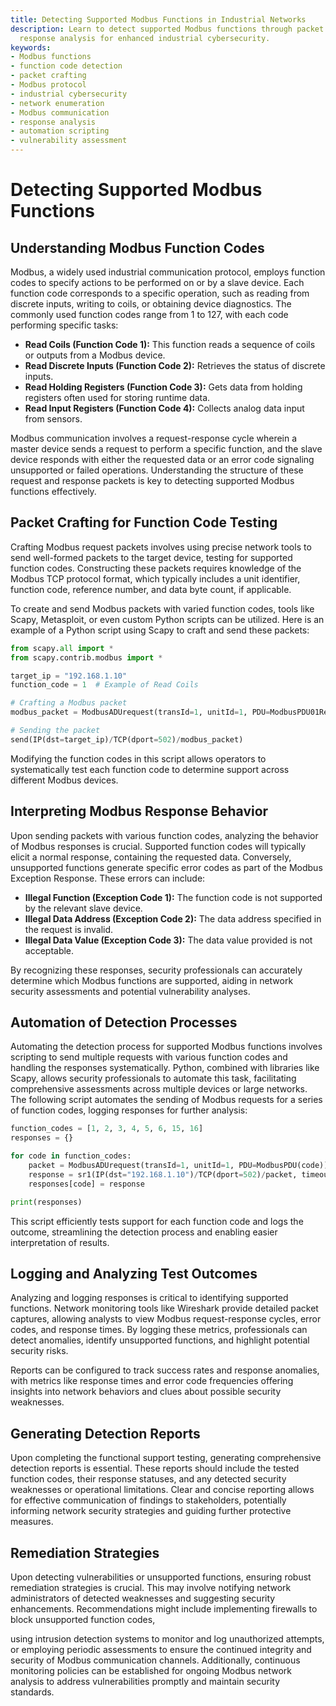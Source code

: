 ```yaml
---
title: Detecting Supported Modbus Functions in Industrial Networks
description: Learn to detect supported Modbus functions through packet crafting and
  response analysis for enhanced industrial cybersecurity.
keywords:
- Modbus functions
- function code detection
- packet crafting
- Modbus protocol
- industrial cybersecurity
- network enumeration
- Modbus communication
- response analysis
- automation scripting
- vulnerability assessment
---
```


# Detecting Supported Modbus Functions

## Understanding Modbus Function Codes

Modbus, a widely used industrial communication protocol, employs function codes to specify actions to be performed on or by a slave device. Each function code corresponds to a specific operation, such as reading from discrete inputs, writing to coils, or obtaining device diagnostics. The commonly used function codes range from 1 to 127, with each code performing specific tasks:

- **Read Coils (Function Code 1):** This function reads a sequence of coils or outputs from a Modbus device.
- **Read Discrete Inputs (Function Code 2):** Retrieves the status of discrete inputs.
- **Read Holding Registers (Function Code 3):** Gets data from holding registers often used for storing runtime data.
- **Read Input Registers (Function Code 4):** Collects analog data input from sensors.

Modbus communication involves a request-response cycle wherein a master device sends a request to perform a specific function, and the slave device responds with either the requested data or an error code signaling unsupported or failed operations. Understanding the structure of these request and response packets is key to detecting supported Modbus functions effectively.

## Packet Crafting for Function Code Testing

Crafting Modbus request packets involves using precise network tools to send well-formed packets to the target device, testing for supported function codes. Constructing these packets requires knowledge of the Modbus TCP protocol format, which typically includes a unit identifier, function code, reference number, and data byte count, if applicable.

To create and send Modbus packets with varied function codes, tools like Scapy, Metasploit, or even custom Python scripts can be utilized. Here is an example of a Python script using Scapy to craft and send these packets:

```python
from scapy.all import *
from scapy.contrib.modbus import *

target_ip = "192.168.1.10"
function_code = 1  # Example of Read Coils

# Crafting a Modbus packet
modbus_packet = ModbusADUrequest(transId=1, unitId=1, PDU=ModbusPDU01ReadCoilsReq(startAddr=0, quantity=10))

# Sending the packet
send(IP(dst=target_ip)/TCP(dport=502)/modbus_packet)
```

Modifying the function codes in this script allows operators to systematically test each function code to determine support across different Modbus devices.

## Interpreting Modbus Response Behavior

Upon sending packets with various function codes, analyzing the behavior of Modbus responses is crucial. Supported function codes will typically elicit a normal response, containing the requested data. Conversely, unsupported functions generate specific error codes as part of the Modbus Exception Response. These errors can include:

- **Illegal Function (Exception Code 1):** The function code is not supported by the relevant slave device.
- **Illegal Data Address (Exception Code 2):** The data address specified in the request is invalid.
- **Illegal Data Value (Exception Code 3):** The data value provided is not acceptable.

By recognizing these responses, security professionals can accurately determine which Modbus functions are supported, aiding in network security assessments and potential vulnerability analyses.

## Automation of Detection Processes

Automating the detection process for supported Modbus functions involves scripting to send multiple requests with various function codes and handling the responses systematically. Python, combined with libraries like Scapy, allows security professionals to automate this task, facilitating comprehensive assessments across multiple devices or large networks. The following script automates the sending of Modbus requests for a series of function codes, logging responses for further analysis:

```python
function_codes = [1, 2, 3, 4, 5, 6, 15, 16]
responses = {}

for code in function_codes:
    packet = ModbusADUrequest(transId=1, unitId=1, PDU=ModbusPDU(code))
    response = sr1(IP(dst="192.168.1.10")/TCP(dport=502)/packet, timeout=2, verbose=False)
    responses[code] = response

print(responses)
```

This script efficiently tests support for each function code and logs the outcome, streamlining the detection process and enabling easier interpretation of results.

## Logging and Analyzing Test Outcomes

Analyzing and logging responses is critical to identifying supported functions. Network monitoring tools like Wireshark provide detailed packet captures, allowing analysts to view Modbus request-response cycles, error codes, and response times. By logging these metrics, professionals can detect anomalies, identify unsupported functions, and highlight potential security risks.

Reports can be configured to track success rates and response anomalies, with metrics like response times and error code frequencies offering insights into network behaviors and clues about possible security weaknesses.

## Generating Detection Reports

Upon completing the functional support testing, generating comprehensive detection reports is essential. These reports should include the tested function codes, their response statuses, and any detected security weaknesses or operational limitations. Clear and concise reporting allows for effective communication of findings to stakeholders, potentially informing network security strategies and guiding further protective measures.

## Remediation Strategies

Upon detecting vulnerabilities or unsupported functions, ensuring robust remediation strategies is crucial. This may involve notifying network administrators of detected weaknesses and suggesting security enhancements. Recommendations might include implementing firewalls to block unsupported function codes, 

using intrusion detection systems to monitor and log unauthorized attempts, or employing periodic assessments to ensure the continued integrity and security of Modbus communication channels. Additionally, continuous monitoring policies can be established for ongoing Modbus network analysis to address vulnerabilities promptly and maintain security standards.